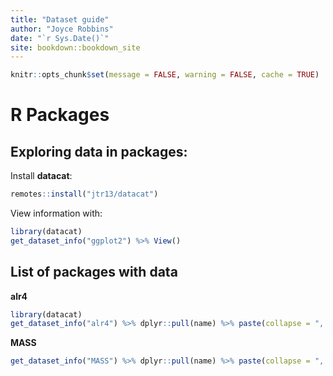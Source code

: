 ```yaml
--- 
title: "Dataset guide"
author: "Joyce Robbins"
date: "`r Sys.Date()`"
site: bookdown::bookdown_site
---
```


```r
knitr::opts_chunk$set(message = FALSE, warning = FALSE, cache = TRUE)
```


# R Packages

## Exploring data in packages:

Install **datacat**:

```r
remotes::install("jtr13/datacat")
```

View information with:

```r
library(datacat)
get_dataset_info("ggplot2") %>% View()
```

## List of packages with data

**alr4** 
```r
library(datacat)
get_dataset_info("alr4") %>% dplyr::pull(name) %>% paste(collapse = ", ")
```
**MASS** 
```r
get_dataset_info("MASS") %>% dplyr::pull(name) %>% paste(collapse = ", ")
```
